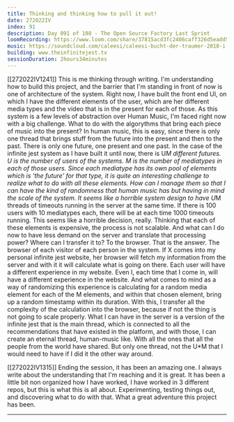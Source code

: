 ```yaml
---
title: Thinking and thinking how to pull it out!
date: 272022IV
index: 91
description: Day 091 of 108 - The Open Source Factory Last Sprint
loomRecording: https://www.loom.com/share/37815acd3fc2406caff326d5eadd51b2
music: https://soundcloud.com/caleesi/caleesi-bucht-der-traumer-2018-i-archipel-afterhour
building: www.theinfinitejest.tv
sessionDuration: 2hours34minutes
---
```


[[272022IV1241]]
This is me thinking through writing. I'm understanding how to build this project, and the barrier that I'm standing in front of now is one of architecture of the system. Right now, I have built the front end UI, on which I have the different elements of the user, which are her different media types and the video that is in the present for each of those. As this system is a few levels of abstraction over Human Music, I'm faced right now with a big challenge. What to do with the algorythms that bring each piece of music into the present? In human music, this is easy, since there is only one thread that brings stuff from the future into the present and then to the past. There is only one future, one present and one past. In the case of the infinite jest system as I have built it until now, there is U*M different futures. U is the number of users of the systems. M is the number of mediatypes in each of those users. Since each mediatype has its own pool of elements which is 'the future' for that type, it is quite an interesting challenge to realize what to do with all these elements. How can I manage them so that I can have the kind of randomness that human music has but having in mind the scale of the system. It seems like a horrible system design to have U*M threads of timeouts running in the server at the same time. If there is 100 users with 10 mediatypes each, there will be at each time 1000 timeouts running. This seems like a horrible decision, really. Thinking that each of these elements is expensive, the process is not scalable. And what can I do now to have less demand on the server and translate that processing power? Where can I transfer it to? To the browser. That is the answer. The browser of each visitor of each person in the system. If X comes into my personal infinite jest website, her browser will fetch my information from the server and with it it will calculate what is going on there. Each user will have a different experience in my website. Even I, each time that I come in, will have a different experience in the website. And what comes to mind as a way of randomizing this experience is calculating for a random media element for each of the M elements, and within that chosen element, bring up a random timestamp within its duration. With this, I transfer all the complexity of the calculation into the browser, because if not the thing is not going to scale properly. What I can have in the server is a version of the infinite jest that is the main thread, which is connected to all the recommendations that have existed in the platform, and with those, I can create an eternal thread, human-music like. With all the ones that all the people from the world have shared. But only one thread, not the U\*M that I would need to have if I did it the other way around.

[[272022IV1315]]
Ending the session, it has been an amazing one. I always write about the understanding that I'm reaching and it is great. It has been a little bit non organized how I have worked, I have worked in 3 different repos, but this is what this is all about. Experimenting, testing things out, and discovering what to do with that. What a great adventure this project has been.

---
